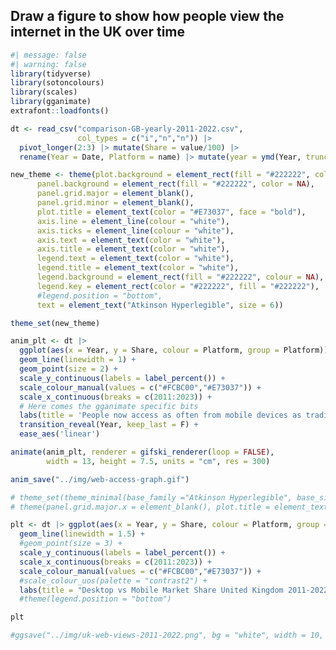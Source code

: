 ## Draw a figure to show how people view the internet in the UK over time

```r
#| message: false
#| warning: false
library(tidyverse)
library(sotoncolours)
library(scales)
library(gganimate)
extrafont::loadfonts()

dt <- read_csv("comparison-GB-yearly-2011-2022.csv",
               col_types = c("i","n","n")) |>
  pivot_longer(2:3) |> mutate(Share = value/100) |>
  rename(Year = Date, Platform = name) |> mutate(year = ymd(Year, truncated = 2L))
```

```r
new_theme <- theme(plot.background = element_rect(fill = "#222222", color = NA),
      panel.background = element_rect(fill = "#222222", color = NA),
      panel.grid.major = element_blank(),
      panel.grid.minor = element_blank(),
      plot.title = element_text(color = "#E73037", face = "bold"),
      axis.line = element_line(colour = "white"),
      axis.ticks = element_line(colour = "white"),
      axis.text = element_text(color = "white"),
      axis.title = element_text(color = "white"),
      legend.text = element_text(color = "white"),
      legend.title = element_text(color = "white"),
      legend.background = element_rect(fill = "#222222", colour = NA),
      legend.key = element_rect(color = "#222222", fill = "#222222"),
      #legend.position = "bottom",
      text = element_text("Atkinson Hyperlegible", size = 6))

theme_set(new_theme)

anim_plt <- dt |> 
  ggplot(aes(x = Year, y = Share, colour = Platform, group = Platform)) +
  geom_line(linewidth = 1) +
  geom_point(size = 2) +
  scale_y_continuous(labels = label_percent()) +
  scale_colour_manual(values = c("#FCBC00","#E73037")) +
  scale_x_continuous(breaks = c(2011:2023)) +
  # Here comes the gganimate specific bits
  labs(title = 'People now access as often from mobile devices as traditional computers.\nYear: {frame_along}', x = 'Year', y = 'Percentage of Webpage Access') +
  transition_reveal(Year, keep_last = F) +
  ease_aes('linear')

animate(anim_plt, renderer = gifski_renderer(loop = FALSE), 
        width = 13, height = 7.5, units = "cm", res = 300)

anim_save("../img/web-access-graph.gif")
```


```r
# theme_set(theme_minimal(base_family ="Atkinson Hyperlegible", base_size = 16))
# theme(panel.grid.major.x = element_blank(), plot.title = element_text(size = 20, color = "#005C84",face = "bold"), plot.subtitle = element_text(size = 18, color = "#005C84",face = "bold"))

plt <- dt |> ggplot(aes(x = Year, y = Share, colour = Platform, group = Platform)) +
  geom_line(linewidth = 1.5) +
  #geom_point(size = 3) +
  scale_y_continuous(labels = label_percent()) +
  scale_x_continuous(breaks = c(2011:2023)) +
  scale_colour_manual(values = c("#FCBC00","#E73037")) +
  #scale_colour_uos(palette = "contrast2") +
  labs(title = "Desktop vs Mobile Market Share United Kingdom 2011-2022", subtitle = "source: https://gs.statcounter.com") #+
  #theme(legend.position = "bottom")

plt 

#ggsave("../img/uk-web-views-2011-2022.png", bg = "white", width = 10, height = 7.5)
```
